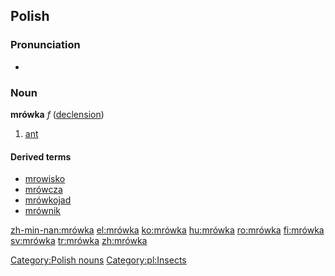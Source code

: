 ==Polish==

===Pronunciation===
* {{audio|pl-mrówka.ogg|audio}}

===Noun===
'''mrówka''' ''f'' ([[Wiktionary Appendix:Polish hard feminine noun declension|declension]]) 
# [[ant]]

====Derived terms====
* [[mrowisko]]
* [[mrówcza]]
* [[mrówkojad]]
* [[mrównik]]

[[Category:Polish nouns]]
[[Category:pl:Insects]]

[[zh-min-nan:mrówka]]
[[el:mrówka]]
[[ko:mrówka]]
[[hu:mrówka]]
[[ro:mrówka]]
[[fi:mrówka]]
[[sv:mrówka]]
[[tr:mrówka]]
[[zh:mrówka]]